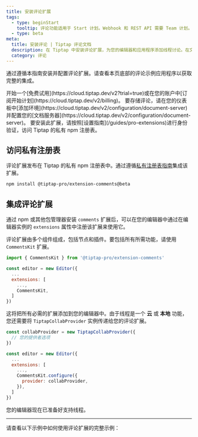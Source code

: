 ```yaml
---
title: 安装评论扩展
tags:
  - type: beginStart
    tooltip: 评论功能适用于 Start 计划。Webhook 和 REST API 需要 Team 计划。
  - type: beta
meta:
  title: 安装评论 | Tiptap 评论文档
  description: 在 Tiptap 中安装评论扩展，为您的编辑器和应用程序添加线程讨论。在文档中了解更多信息！
  category: 评论
---
```



通过遵循本指南安装并配置评论扩展。请查看本页底部的评论示例应用程序以获取完整的集成。

<Requirements>
    <RequirementItem label="1. Activate trial or subscribe">
        开始一个[免费试用](https://cloud.tiptap.dev/v2?trial=true)或在您的账户中[订阅开始计划](https://cloud.tiptap.dev/v2/billing)。
    </RequirementItem>
    <RequirementItem label="2. 启动文档服务器">
        要存储评论，请在您的仪表板中[添加环境](https://cloud.tiptap.dev/v2/configuration/document-server)并配置您的[文档服务器](https://cloud.tiptap.dev/v2/configuration/document-server)。
    </RequirementItem>
    <RequirementItem label="3. 从私有注册表安装">
        要安装此扩展，请按照[设置指南](/guides/pro-extensions)进行身份验证，访问 Tiptap 的私有 npm 注册表。
    </RequirementItem>
</Requirements>

## 访问私有注册表
评论扩展发布在 Tiptap 的私有 npm 注册表中。通过遵循[私有注册表指南](/guides/pro-extensions)集成该扩展。


```bash
npm install @tiptap-pro/extension-comments@beta
```

## 集成评论扩展

通过 npm 或其他包管理器安装 `comments` 扩展后，可以在您的编辑器中通过在编辑器实例的 `extensions` 属性中注册该扩展来使用它。

评论扩展由多个组件组成，包括节点和插件。要包括所有所需功能，请使用 `CommentsKit` 扩展。

```js
import { CommentsKit } from '@tiptap-pro/extension-comments'

const editor = new Editor({
  ...
  extensions: [
    ...,
    CommentsKit,
  ]
})
```

这将把所有必需的扩展添加到您的编辑器中。由于线程是一个 **云** 或 **本地** 功能，您还需要将 `TiptapCollabProvider` 实例传递给您的评论扩展。

```js
const collabProvider = new TiptapCollabProvider({
  // 您的提供者选项
})

const editor = new Editor({
  ...
  extensions: [
    ...,
    CommentsKit.configure({
      provider: collabProvider,
    }),
  ]
})
```

您的编辑器现在已准备好支持线程。

<hr />

请查看以下示例中如何使用评论扩展的完整示例：

<CodeDemo isPro path="/Extensions/Comments?inline=false&hideSource=false" />
